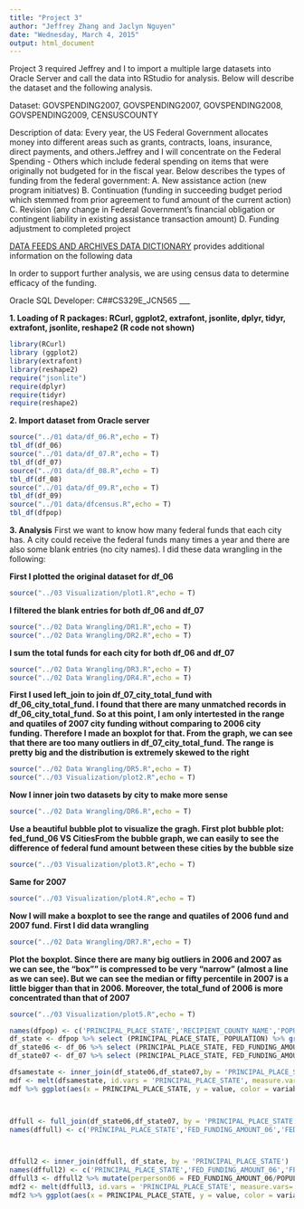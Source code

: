 ```yaml
---
title: "Project 3"
author: "Jeffrey Zhang and Jaclyn Nguyen"
date: "Wednesday, March 4, 2015"
output: html_document
---
```


Project 3 required Jeffrey and I to import a multiple large datasets into Oracle Server and call the data into RStudio for analysis. Below will describe the dataset and the following analysis. 

Dataset: GOVSPENDING2007, GOVSPENDING2007, GOVSPENDING2008, GOVSPENDING2009, CENSUSCOUNTY

Description of data:
Every year, the US Federal Government allocates money into different areas such as grants, contracts, loans, insurance, direct payments, and others.Jeffrey and I will concentrate on the Federal Spending - Others which include federal spending on items that were originally not budgeted for in the fiscal year. Below describes the types of funding from the federal government:
A. New assistance action (new program initiatves)
B. Continuation (funding in succeeding budget period which stemmed from prior agreement to fund amount of the current action)
C. Revision (any change in Federal Government's financial obligation or contingent liability in existing assistance transaction amount)
D. Funding adjustment to completed project

[DATA FEEDS AND ARCHIVES DATA DICTIONARY](http://www.usaspending.gov/sites/all/themes/usaspendingv2/Archives_Data_Feeds_Data_Dictionary.pdf) provides additional information on the following data

In order to support further analysis, we are using census data to determine efficacy of the funding.

Oracle SQL Developer: C##CS329E_JCN565
___

__1. Loading of R packages: RCurl, ggplot2, extrafont, jsonlite, dplyr, tidyr, extrafont, jsonlite, reshape2 (R code not shown)__

```r
library(RCurl)
library (ggplot2)
library(extrafont)
library(reshape2)
require("jsonlite")
require(dplyr)
require(tidyr)
require(reshape2)
```

__2. Import dataset from Oracle server__
```r
source("../01 data/df_06.R",echo = T)
tbl_df(df_06)
source("../01 data/df_07.R",echo = T)
tbl_df(df_07)
source("../01 data/df_08.R",echo = T)
tbl_df(df_08)
source("../01 data/df_09.R",echo = T)
tbl_df(df_09)
source("../01 data/dfcensus.R",echo = T)
tbl_df(dfpop)
```
__3. Analysis__
First we want to know how many federal funds that each city has. A city could receive the federal funds many times a year and there are also some blank entries (no city names). I did these data wrangling in the following: 

__First I plotted the original dataset for df_06__
```r
source("../03 Visualization/plot1.R",echo = T)
```

__I filtered the blank entries for both df_06 and df_07__

```r
source("../02 Data Wrangling/DR1.R",echo = T)
source("../02 Data Wrangling/DR2.R",echo = T)
```

__I sum the total funds for each city for both df_06 and df_07__
```r
source("../02 Data Wrangling/DR3.R",echo = T)
source("../02 Data Wrangling/DR4.R",echo = T)
```

__First I used left_join to join df_07_city_total_fund with df_06_city_total_fund. I found that there are many unmatched records in df_06_city_total_fund. So at this point, I am only intertested in the range and quatiles of 2007 city funding without comparing to 2006 city funding. Therefore I made an boxplot for that. From the graph, we can see that there are too many outliers in df_07_city_total_fund. The range is pretty big and the distribution is extremely skewed to the right__

```r
source("../02 Data Wrangling/DR5.R",echo = T)
source("../03 Visualization/plot2.R",echo = T)
```

__Now I inner join two datasets by city to make more sense__
```r
source("../02 Data Wrangling/DR6.R",echo = T)
```

__Use a beautiful bubble plot to visualize the gragh. First plot bubble plot: fed_fund_06 VS CitiesFrom the bubble graph, we can easily to see the difference of federal fund amount between these cities by the bubble size__
```r
source("../03 Visualization/plot3.R",echo = T)
```

__Same for 2007__
```r
source("../03 Visualization/plot4.R",echo = T)
```

__Now I will make a boxplot to see the range and quatiles of 2006 fund and 2007 fund. First I did data wrangling__
```r

source("../02 Data Wrangling/DR7.R",echo = T)

```

__Plot the boxplot. Since there are many big outliers in 2006 and 2007 as we can see, the "box"" is compressed to be very "narrow" (almost a line as we can see). But we can see the median or fifty percentile in 2007 is a little bigger than that in 2006. Moreover, the total_fund of 2006 is more concentrated than that of 2007__
```r
source("../03 Visualization/plot5.R",echo = T)
```


```r
names(dfpop) <- c('PRINCIPAL_PLACE_STATE','RECIPIENT_COUNTY_NAME','POPULATION')
df_state <- dfpop %>% select (PRINCIPAL_PLACE_STATE, POPULATION) %>% group_by(PRINCIPAL_PLACE_STATE) %>% summarise(sum(POPULATION))
df_state06 <- df_06 %>% select (PRINCIPAL_PLACE_STATE, FED_FUNDING_AMOUNT_06) %>% group_by(PRINCIPAL_PLACE_STATE) %>% summarise(sum(FED_FUNDING_AMOUNT_06))
df_state07 <- df_07 %>% select (PRINCIPAL_PLACE_STATE, FED_FUNDING_AMOUNT_07) %>% group_by(PRINCIPAL_PLACE_STATE) %>% summarise(sum(FED_FUNDING_AMOUNT_07))

dfsamestate <- inner_join(df_state06,df_state07,by = 'PRINCIPAL_PLACE_STATE')
mdf <- melt(dfsamestate, id.vars = 'PRINCIPAL_PLACE_STATE', measure.vars = c('sum(FED_FUNDING_AMOUNT_06)', 'sum(FED_FUNDING_AMOUNT_07)'))
mdf %>% ggplot(aes(x = PRINCIPAL_PLACE_STATE, y = value, color = variable)) + geom_point()+theme(axis.text.x=element_text(angle=90, size=10, vjust=0.5)) + labs(title="Governmental Funding Broken Down\nPer Person Per State", y="Total Funding per Person",x="State")



dffull <- full_join(df_state06,df_state07, by = 'PRINCIPAL_PLACE_STATE')
names(dffull) <- c('PRINCIPAL_PLACE_STATE','FED_FUNDING_AMOUNT_06','FED_FUNDING_AMOUNT_07')



dffull2 <- inner_join(dffull, df_state, by = 'PRINCIPAL_PLACE_STATE')
names(dffull2) <- c('PRINCIPAL_PLACE_STATE','FED_FUNDING_AMOUNT_06','FED_FUNDING_AMOUNT_07', 'POPULATION')
dffull3 <- dffull2 %>% mutate(perperson06 = FED_FUNDING_AMOUNT_06/POPULATION, perperson07 = FED_FUNDING_AMOUNT_07/POPULATION)
mdf2 <- melt(dffull3, id.vars = 'PRINCIPAL_PLACE_STATE', measure.vars= c('perperson06','perperson07'))
mdf2 %>% ggplot(aes(x = PRINCIPAL_PLACE_STATE, y = value, color = variable)) + geom_point()  + theme(axis.text.x=element_text(angle=90, size=10, vjust=0.5)) + labs(title="Governmental Funding Broken Down\nPer Person Per State", y="Total Funding per Person",x="State")
```


